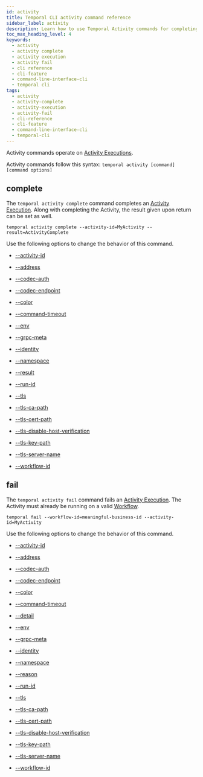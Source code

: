 ```yaml
---
id: activity
title: Temporal CLI activity command reference
sidebar_label: activity
description: Learn how to use Temporal Activity commands for completing or failing Activity Executions in your Workflow. Optimize your Temporal Workflow management effectively.
toc_max_heading_level: 4
keywords:
  - activity
  - activity complete
  - activity execution
  - activity fail
  - cli reference
  - cli-feature
  - command-line-interface-cli
  - temporal cli
tags:
  - activity
  - activity-complete
  - activity-execution
  - activity-fail
  - cli-reference
  - cli-feature
  - command-line-interface-cli
  - temporal-cli
---
```


Activity commands operate on [Activity Executions](/activities#activity-execution).

Activity commands follow this syntax:
`temporal activity [command] [command options]`

## complete

The `temporal activity complete` command completes an [Activity Execution](/activities#activity-execution).
Along with completing the Activity, the result given upon return can be set as well.

`temporal activity complete --activity-id=MyActivity --result=ActivityComplete`

Use the following options to change the behavior of this command.

- [--activity-id](/cli/cmd-options#activity-id)

- [--address](/cli/cmd-options#address)

- [--codec-auth](/cli/cmd-options#codec-auth)

- [--codec-endpoint](/cli/cmd-options#codec-endpoint)

- [--color](/cli/cmd-options#color)

- [--command-timeout](/cli/cmd-options#command-timeout)

- [--env](/cli/cmd-options#env)

- [--grpc-meta](/cli/cmd-options#grpc-meta)

- [--identity](/cli/cmd-options#identity)

- [--namespace](/cli/cmd-options#namespace)

- [--result](/cli/cmd-options#result)

- [--run-id](/cli/cmd-options#run-id)

- [--tls](/cli/cmd-options#tls)

- [--tls-ca-path](/cli/cmd-options#tls-ca-path)

- [--tls-cert-path](/cli/cmd-options#tls-cert-path)

- [--tls-disable-host-verification](/cli/cmd-options#tls-disable-host-verification)

- [--tls-key-path](/cli/cmd-options#tls-key-path)

- [--tls-server-name](/cli/cmd-options#tls-server-name)

- [--workflow-id](/cli/cmd-options#workflow-id)

## fail

The `temporal activity fail` command fails an [Activity Execution](/activities#activity-execution).
The Activity must already be running on a valid [Workflow](/workflows).

`temporal fail --workflow-id=meaningful-business-id --activity-id=MyActivity`

Use the following options to change the behavior of this command.

- [--activity-id](/cli/cmd-options#activity-id)

- [--address](/cli/cmd-options#address)

- [--codec-auth](/cli/cmd-options#codec-auth)

- [--codec-endpoint](/cli/cmd-options#codec-endpoint)

- [--color](/cli/cmd-options#color)

- [--command-timeout](/cli/cmd-options#command-timeout)

- [--detail](/cli/cmd-options#detail)

- [--env](/cli/cmd-options#env)

- [--grpc-meta](/cli/cmd-options#grpc-meta)

- [--identity](/cli/cmd-options#identity)

- [--namespace](/cli/cmd-options#namespace)

- [--reason](/cli/cmd-options#reason)

- [--run-id](/cli/cmd-options#run-id)

- [--tls](/cli/cmd-options#tls)

- [--tls-ca-path](/cli/cmd-options#tls-ca-path)

- [--tls-cert-path](/cli/cmd-options#tls-cert-path)

- [--tls-disable-host-verification](/cli/cmd-options#tls-disable-host-verification)

- [--tls-key-path](/cli/cmd-options#tls-key-path)

- [--tls-server-name](/cli/cmd-options#tls-server-name)

- [--workflow-id](/cli/cmd-options#workflow-id)
